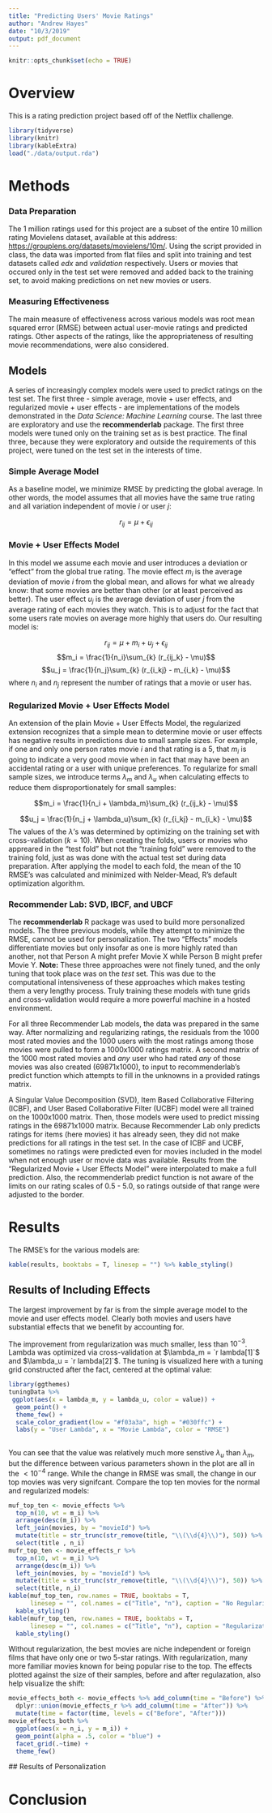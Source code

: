 ```yaml
---
title: "Predicting Users' Movie Ratings"
author: "Andrew Hayes"
date: "10/3/2019"
output: pdf_document
---
```


```r
knitr::opts_chunk$set(echo = TRUE)

```

# Overview

This is a rating prediction project based off of the Netflix challenge.

```r
library(tidyverse)
library(knitr)
library(kableExtra)
load("./data/output.rda")
```

# Methods

### Data Preparation

The 1 million ratings used for this project are a subset of the entire 10 million rating Movielens dataset, available at this address: <https://grouplens.org/datasets/movielens/10m/>. Using the script provided in class, the data was imported from flat files and split into training and test datasets called *edx* and *validation* respectively. Users or movies that occured only in the test set were removed and added back to the training set, to avoid making predictions on net new movies or users.

### Measuring Effectiveness

The main measure of effectiveness across various models was root mean squared error (RMSE) between actual user-movie ratings and predicted ratings. Other aspects of the ratings, like the appropriateness of resulting movie recommendations, were also considered.

## Models

A series of increasingly complex models were used to predict ratings on the test set. The first three - simple average, movie + user effects, and regularized movie + user effects - are implementations of the models demonstrated in the *Data Science: Machine Learning* course. The last three are exploratory and use the __recommenderlab__ package. The first three models were tuned only on the training set as is best practice. The final three, because they were exploratory and outside the requirements of this project, were tuned on the test set in the interests of time. 

### Simple Average Model

As a baseline model, we minimize RMSE by predicting the global average. In other words, the model assumes that all movies have the same true rating and all variation independent of movie $i$ or user $j$:

$$r_{ij} = \mu + \epsilon_{ij}$$

### Movie + User Effects Model

In this model we assume each movie and user introduces a deviation or "effect" from the global true rating. The movie effect $m_i$ is the average deviation of movie $i$ from the global mean, and allows for what we already know: that some movies are better than other (or at least perceived as better). The user effect $u_j$ is the average deviation of user $j$ from the average rating of each movies they watch. This is to adjust for the fact that some users rate movies on average more highly that users do. Our resulting model is: 

$$r_{ij} = \mu + m_i + u_j + \epsilon_{ij}$$
$$m_i = \frac{1}{n_i}\sum_{k} (r_{ij_k} - \mu)$$ 
$$u_j = \frac{1}{n_j}\sum_{k} (r_{i_kj} - m_{i_k} - \mu)$$
where $n_i$ and $n_j$ represent the number of ratings that a movie or user has.

### Regularized Movie + User Effects Model

An extension of the plain Movie + User Effects Model, the regularized extension recognizes that a simple mean to determine movie or user effects has negative results in predictions due to small sample sizes. For example, if one and only one person rates movie $i$ and that rating is a $5$, that $m_i$ is going to indicate a very good movie when in fact that may have been an accidental rating or a user with unique preferences. To regularize for small sample sizes, we introduce terms $\lambda_m$ and $\lambda_u$ when calculating effects to reduce them disproportionately for small samples:

$$m_i = \frac{1}{n_i + \lambda_m}\sum_{k} (r_{ij_k} - \mu)$$ 

$$u_j = \frac{1}{n_j + \lambda_u}\sum_{k} (r_{i_kj} - m_{i_k} - \mu)$$
The values of the $\lambda$'s was determined by optimizing on the training set with cross-validation ($k = 10$). When creating the folds, users or movies who appreared in the "test fold" but not the "training fold" were removed to the training fold, just as was done with the actual test set during data preparation. After applying the model to each fold, the mean of the 10 RMSE's was calculated and minimized with Nelder-Mead, R's default optimization algorithm.

### Recommender Lab: SVD, IBCF, and UBCF

The **recommenderlab** R package was used to build more personalized models. The three previous models, while they attempt to minimize the RMSE, cannot be used for personalization. The two "Effects" models differentiate movies but only insofar as one is more highly rated than another, not that Person A might prefer Movie X while Person B might prefer Movie Y. **Note:** These three approaches were not finely tuned, and the only tuning that took place was on the *test* set. This was due to the computational intensiveness of these approaches which makes testing them a very lengthy process. Truly training these models with tune grids and cross-validation would require a more powerful machine in a hosted environment.

For all three Recommender Lab models, the data was prepared in the same way. After normalizing and regularizing ratings, the residuals from the 1000 most rated movies and the 1000 users with the most ratings among those movies were pulled to form a 1000x1000 ratings matrix. A second matrix of the 1000 most rated movies and *any* user who had rated *any* of those movies was also created (69871x1000), to input to recommenderlab's predict function which attempts to fill in the unknowns in a provided ratings matrix. 

A Singular Value Decomposition (SVD), Item Based Collaborative Filtering (ICBF), and User Based Collaborative Filter (UCBF) model were all trained on the 1000x1000 matrix. Then, those models were used to predict missing ratings in the 69871x1000 matrix. Because Recommender Lab only predicts ratings for items (here movies) it has already seen, they did not make predictions for all ratings in the test set. In the case of ICBF and UCBF, sometimes no ratings were predicted even for movies included in the model when not enough user or movie data was available. Results from the "Regularized Movie + User Effects Model" were interpolated to make a full prediction. Also, the recommenderlab predict function is not aware of the limits on our rating scales of 0.5 - 5.0, so ratings outside of that range were adjusted to the border. 

# Results

The RMSE's for the various models are:


```r
kable(results, booktabs = T, linesep = "") %>% kable_styling()
```


## Results of Including Effects
The largest improvement by far is from the simple average model to the movie and user effects model. Clearly both movies and users have substantial effects that we benefit by accounting for. 

The improvement from regularization was much smaller, less than $10^{-3}$. Lambda was optimized via cross-validation at $\lambda_m = `r lambda[1]`$ and $\lambda_u = `r lambda[2]`$. The tuning is visualized here with a tuning grid constructed after the fact, centered at the optimal value:


```r
library(ggthemes)
tuningData %>% 
 ggplot(aes(x = lambda_m, y = lambda_u, color = value)) +
  geom_point() + 
  theme_few() + 
  scale_color_gradient(low = "#f03a3a", high = "#030ffc") + 
  labs(y = "User Lambda", x = "Movie Lambda", color = "RMSE")
  
```

You can see that the value was relatively much more senstive $\lambda_u$ than $\lambda_m$, but the difference between various parameters shown in the plot are all in the $<10^{-4}$ range. While the change in RMSE was small, the change in our top movies was very signifcant. Compare the top ten movies for the normal and regularized models:

```r
muf_top_ten <- movie_effects %>% 
  top_n(10, wt = m_i) %>% 
  arrange(desc(m_i)) %>% 
  left_join(movies, by = "movieId") %>%
  mutate(title = str_trunc(str_remove(title, "\\(\\d{4}\\)"), 50)) %>%
  select(title , n_i)
mufr_top_ten <- movie_effects_r %>% 
  top_n(10, wt = m_i) %>% 
  arrange(desc(m_i)) %>% 
  left_join(movies, by = "movieId") %>%
  mutate(title = str_trunc(str_remove(title, "\\(\\d{4}\\)"), 50)) %>%
  select(title, n_i)
kable(muf_top_ten, row.names = TRUE, booktabs = T, 
      linesep = "", col.names = c("Title", "n"), caption = "No Regularization") %>%
  kable_styling()
kable(mufr_top_ten, row.names = TRUE, booktabs = T, 
      linesep = "", col.names = c("Title", "n"), caption = "Regularization") %>%
  kable_styling()
```

Without regularization, the best movies are niche independent or foreign films that have only one or two 5-star ratings. With regularization, many more familiar movies known for being popular rise to the top. The effects plotted against the size of their samples, before and after regulazation, also help visualize the shift:

```r
movie_effects_both <- movie_effects %>% add_column(time = "Before") %>%
  dplyr::union(movie_effects_r %>% add_column(time = "After")) %>% 
  mutate(time = factor(time, levels = c("Before", "After"))) 
movie_effects_both %>%
  ggplot(aes(x = n_i, y = m_i)) +
  geom_point(alpha = .5, color = "blue") +
  facet_grid(.~time) + 
  theme_few()
```
 ## Results of Personalization
 


# Conclusion
